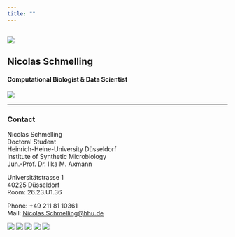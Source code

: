 ```yaml
---
title: ""
---
```


![](images/title_image.jpg)
---
## Nicolas Schmelling
#### Computational Biologist & Data Scientist

![](images/NicolasSchmelling_small.jpg)

---
### Contact

Nicolas Schmelling       
Doctoral Student       
Heinrich-Heine-University Düsseldorf       
Institute of Synthetic Microbiology        
Jun.-Prof. Dr. Ilka M. Axmann        

Universitätstrasse 1        
40225 Düsseldorf        
Room: 26.23.U1.36        

Phone: +49 211 81 10361        
Mail: [Nicolas.Schmelling@hhu.de](mailto:nicolas.schmelling@hhu.de)          


[![](images/linkedin.png)](https://de.linkedin.com/in/nicschmelling)
[![](images/orcid.png)](http://orcid.org/0000-0002-6981-397X)
[![](images/twitter.png)](https://twitter.com/derschmelling)
[![](images/github.png)](https://github.com/schmelling)
[![](images/youtube.png)](https://www.youtube.com/channel/UC9c2TOIhMFmH1tU9fhlzP2A)


